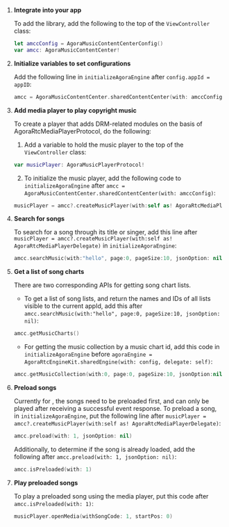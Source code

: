 

1. **Integrate <Vg k="RTEE_DRM" /> into your app**

   To add the <Vg k="RTEE_DRM_FRAMEWORK" /> library, add the following to the top of the `ViewController` class:

   ```swift
   let amccConfig = AgoraMusicContentCenterConfig()
   var amcc: AgoraMusicContentCenter!
   ```

2. **Initialize variables to set <Vg k="RTEE_DRM" /> configurations**

    Add the following line in `initializeAgoraEngine` after `config.appId = appID`:

    ```swift
    amcc = AgoraMusicContentCenter.sharedContentCenter(with: amccConfig)
    ```

3. **Add media player to play copyright music**

    To create a player that adds DRM-related modules on the basis of AgoraRtcMediaPlayerProtocol, do the following:

    1. Add a variable to hold the music player to the top of the `ViewController` class:

    ```swift
    var musicPlayer: AgoraMusicPlayerProtocol!
    ```

    2. To initialize the music player, add the following code to `initializeAgoraEngine` after `amcc = AgoraMusicContentCenter.sharedContentCenter(with: amccConfig)`:

    ```swift
    musicPlayer = amcc?.createMusicPlayer(with:self as! AgoraRtcMediaPlayerDelegate)
    ```

4. **Search for songs**

    To search for a song through its title or singer, add this line after `musicPlayer = amcc?.createMusicPlayer(with:self as! AgoraRtcMediaPlayerDelegate)` in `initializeAgoraEngine`:

    ```swift
    amcc.searchMusic(with:"hello", page:0, pageSize:10, jsonOption: nil)
    ```

5. **Get a list of song charts**

    There are two corresponding APIs for getting song chart lists.

    - To get a list of song lists, and return the names and IDs of all lists visible to the current appId, add this after `amcc.searchMusic(with:"hello", page:0, pageSize:10, jsonOption: nil)`:

    ```swift
    amcc.getMusicCharts()
    ```

    - For getting the music collection by a music chart id, add this code in `initializeAgoraEngine` before `agoraEngine = AgoraRtcEngineKit.sharedEngine(with: config, delegate: self)`:

    ```swift
    amcc.getMusicCollection(with:0, page:0, pageSize:10, jsonOption:nil)
    ```

6. **Preload songs**

    Currently for <Vg k="RTEE_NS" />, the songs need to be preloaded first, and can only be played after receiving a successful event response. To preload a song, in `initializeAgoraEngine`, put the following line after `musicPlayer = amcc?.createMusicPlayer(with:self as! AgoraRtcMediaPlayerDelegate)`:

    ```swift
    amcc.preload(with: 1, jsonOption: nil)
    ```

    Additionally, to determine if the song is already loaded, add the following after `amcc.preload(with: 1, jsonOption: nil)`:

    ```swift
    amcc.isPreloaded(with: 1)
    ```

7. **Play preloaded songs**

    To play a preloaded song using the media player, put this code after `amcc.isPreloaded(with: 1)`:

    ```swift
    musicPlayer.openMedia(withSongCode: 1, startPos: 0)
    ```
